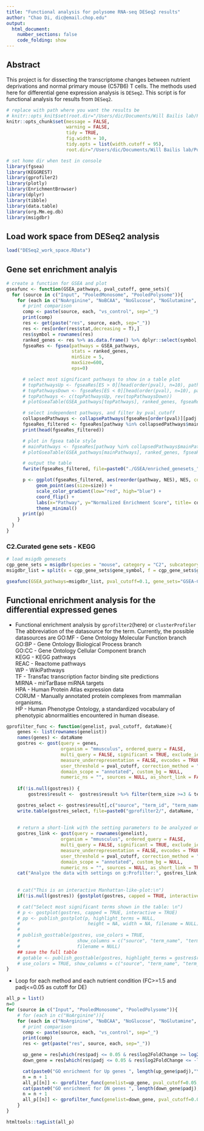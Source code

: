 ```yaml
---
title: "Functional analysis for polysome RNA-seq DESeq2 results"
author: "Chao Di, dic@email.chop.edu"
output:
  html_document:
    number_sections: false
    code_folding: show
---
```

## Abstract {-}
This project is for dissecting the transcriptome changes between nutrient deprivations and normal primary mouse (C57B6) T cells. The methods used here for differential gene expression analysis is `DESeq2`. This script is for functional analysis for results from `DESeq2`.

```r
# replace with path where you want the results be
# knitr::opts_knit$set(root.dir="/Users/dic/Documents/Will Bailis lab/Polysome_profiling/DESeq2")
knitr::opts_chunk$set(message = FALSE, 
                      warning = FALSE, 
                      tidy = TRUE,
                      fig.width = 10, 
                      tidy.opts = list(width.cutoff = 95), 
                      root.dir="/Users/dic/Documents/Will Bailis lab/Polysome_profiling/DESeq2")
```

```r
# set home dir when test in console 
library(fgsea)
library(KEGGREST)
library(gprofiler2)
library(plotly)
library(EnrichmentBrowser)
library(dplyr)
library(tibble)
library(data.table)
library(org.Mm.eg.db)
library(msigdbr)
```


## Load work space from DESeq2 analysis
```r
load("DESeq2_work_space.RData")
```


## Gene set enrichment analyis
```r
# create a function for GSEA and plot
gseafunc <- function(GSEA_pathways, pval_cutoff, gene_sets){
  for (source in c("Input", "PooledMonosome", "PooledPolysome")){
    for (each in c("NoArginine", "NoBCAA", "NoGlucose", "NoGlutamine", "NoMethionine")){
      # print comparison
      comp <- paste(source, each, "vs_control", sep="_") 
      print(comp)
      res <- get(paste("res", source, each, sep="_"))
      res <- res[order(res$stat,decreasing = T),]
      res$symbol = rownames(res)
      ranked_genes <- res %>% as.data.frame() %>% dplyr::select(symbol, stat) %>% deframe()
      fgseaRes <- fgsea(pathways = GSEA_pathways,
                        stats = ranked_genes,
                        minSize = 5,
                        maxSize=600,
                        eps=0)

      # select most significant pathways to show in a table plot
      # topPathwaysUp <- fgseaRes[ES > 0][head(order(pval), n=10), pathway]
      # topPathwaysDown <- fgseaRes[ES < 0][head(order(pval), n=10), pathway]
      # topPathways <- c(topPathwaysUp, rev(topPathwaysDown))
      # plotGseaTable(GSEA_pathways[topPathways], ranked_genes, fgseaRes, gseaParam = 0.5)

      # select independent pathways, and filter by pval_cutoff
      collapsedPathways <- collapsePathways(fgseaRes[order(pval)][padj < pval_cutoff], GSEA_pathways, ranked_genes)
      fgseaRes_filtered <- fgseaRes[pathway %in% collapsedPathways$mainPathways][order(-NES), ]
      print(head(fgseaRes_filtered))

      # plot in fgsea table style
      # mainPathways <- fgseaRes[pathway %in% collapsedPathways$mainPathways][order(-NES), pathway]
      # plotGseaTable(GSEA_pathways[mainPathways], ranked_genes, fgseaRes, gseaParam = 0.5)

      # output the table
      fwrite(fgseaRes_filtered, file=paste0("./GSEA/enriched_genesets_", gene_sets,"_",comp,".tsv"), sep="\t", sep2=c("",",",""))

      p <- ggplot(fgseaRes_filtered, aes(reorder(pathway, NES), NES, color=padj)) +
           geom_point(aes(size=size)) +
           scale_color_gradient(low="red", high="blue") +
           coord_flip() +
           labs(x="Pathway", y="Normalized Enrichment Score", title= comp, color="adjust.p", size="Count") +
           theme_minimal()
      print(p)
    }
  }
}
```

<!-- ### Hallmark gene sets -->
<!-- # ```{r} -->
<!-- # # load msigsb genesets -->
<!-- # h_gene_sets = msigdbr(species = "mouse", category = "H") -->
<!-- # msigdbr_list = split(x = h_gene_sets$gene_symbol, f = h_gene_sets$gs_name) -->
<!-- #  -->
<!-- # gseafunc(GSEA_pathways=msigdbr_list, pval_cutoff=0.1, gene_sets="GSEA-Hallmarks") -->
<!-- # ``` -->

### C2.Curated gene sets - KEGG
```r
# load msigdb genesets
cgp_gene_sets = msigdbr(species = "mouse", category = "C2", subcategory = "KEGG")
msigdbr_list = split(x = cgp_gene_sets$gene_symbol, f = cgp_gene_sets$gs_name)

gseafunc(GSEA_pathways=msigdbr_list, pval_cutoff=0.1, gene_sets="GSEA-C2_KEGG")
```

## Functional enrichment analysis for the differential expressed genes
* Functional enrichment analysis by `gprofilter2`(here) or `clusterProfiler`
The abbreviation of the datasource for the term. Currently, the possible datasources are
GO:MF - Gene Ontology Molecular Function branch  
GO:BP - Gene Ontology Biological Process branch  
GO:CC - Gene Ontology Cellular Component branch  
KEGG - KEGG pathways  
REAC - Reactome pathways  
WP - WikiPathways  
TF - Transfac transcription factor binding site predictions  
MIRNA - mirTarBase miRNA targets  
HPA - Human Protein Atlas expression data  
CORUM - Manually annotated protein complexes from mammalian organisms.  
HP - Human Phenotype Ontology, a standardized vocabulary of phenotypic abnormalities encountered in human disease.  

```r
gprofilter_func <- function(genelist, pval_cutoff, dataName){
    genes <- list(rownames(genelist))
    names(genes) <- dataName
    gostres <- gost(query = genes,
                    organism = "mmusculus", ordered_query = FALSE,
                    multi_query = FALSE, significant = TRUE, exclude_iea = FALSE,
                    measure_underrepresentation = FALSE, evcodes = TRUE,
                    user_threshold = pval_cutoff, correction_method = "g_SCS",
                    domain_scope = "annotated", custom_bg = NULL,
                    numeric_ns = "", sources = NULL, as_short_link = FALSE)
    
    if(!is.null(gostres)) {
        gostres$result <-  gostres$result %>% filter(term_size >=3 & term_size<=600)}

    gostres_select <- gostres$result[,c("source", "term_id", "term_name", "term_size", "intersection_size","p_value","intersection")] 
    write.table(gostres_select, file=paste0("gprofilter2/", dataName, "_gprofilter2_fulltable.tsv"), sep="\t", row.names = FALSE, col.names=TRUE, quote=FALSE)
    
    
    # return a short-link with the setting parameters to be analyzed on the web tool g:Profilter
    gostres_link <- gost(query = rownames(genelist),
                    organism = "mmusculus", ordered_query = FALSE,
                    multi_query = FALSE, significant = TRUE, exclude_iea = FALSE,
                    measure_underrepresentation = FALSE, evcodes = TRUE,
                    user_threshold = pval_cutoff, correction_method = "g_SCS",
                    domain_scope = "annotated", custom_bg = NULL,
                    numeric_ns = "", sources = NULL, as_short_link = TRUE)
    cat("Analyze the data with settings on g:Profilter:", gostres_link, "\n")
    
    
    # cat("This is an interactive Manhattan-like-plot:\n")
    if(!is.null(gostres)) {gostplot(gostres, capped = TRUE, interactive = TRUE)}

    # cat("Select most significant terms shown in the table: \n")
    # p <- gostplot(gostres, capped = TRUE, interactive = TRUE)
    # pp <- publish_gostplot(p, highlight_terms = NULL,
    #                         height = NA, width = NA, filename = NULL)
    # 
    # publish_gosttable(gostres, use_colors = TRUE, 
    #                     show_columns = c("source", "term_name", "term_size", "intersection_size"),
    #                     filename = NULL)
    ## save the full table
    # gotable <- publish_gosttable(gostres, highlight_terms = gostres$result[gostres$result$p_value<1e-8,]$term_id,
    # use_colors = TRUE, show_columns = c("source", "term_name", "term_size", "intersection_size"), filename = "GOres_table.pdf")
}
```

* Loop for each method and each nutrient condition (FC>=1.5 and padj<=0.05 as cutoff for DE)
```r
all_p = list()
n=0
for (source in c("Input", "PooledMonosome", "PooledPolysome")){
    # for (each in c("NoArginine")){
    for (each in c("NoArginine", "NoBCAA", "NoGlucose", "NoGlutamine", "NoMethionine")){
      # print comparison
      comp <- paste(source, each, "vs_control", sep="_")
      print(comp)
      res <- get(paste("res", source, each, sep="_"))

      up_gene = res[which(res$padj <= 0.05 & res$log2FoldChange >= log2(1.5)),]
      down_gene = res[which(res$padj <= 0.05 & res$log2FoldChange <= -log2(1.5)),]

      cat(paste0("GO enrichment for Up genes ", length(up_gene$padj),"\n"))
      n = n + 1
      all_p[[n]] <- gprofilter_func(genelist=up_gene, pval_cutoff=0.05, dataName=paste0(comp,"_Up"))
      cat(paste0("GO enrichment for DN genes ", length(down_gene$padj),"\n"))
      n = n + 1
      all_p[[n]] <- gprofilter_func(genelist=down_gene, pval_cutoff=0.05, dataName=paste0(comp,"_Down"))
    }
}

htmltools::tagList(all_p)
```






